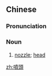 {{also|喷头}}
==Chinese==
{{zh-forms|s=喷头}}

===Pronunciation===
{{zh-pron
|m=pēntóu
|c=pan3 tau4
|mn=qz,xm,zz:phùn-thâu
|cat=n
}}

===Noun===
{{zh-noun}}

# [[nozzle]]; [[head]] {{gloss|for a shower, hose, sprinkler, etc.}}
#: {{zh-x|淋浴 噴頭|shower'''head'''}}

[[zh:噴頭]]
